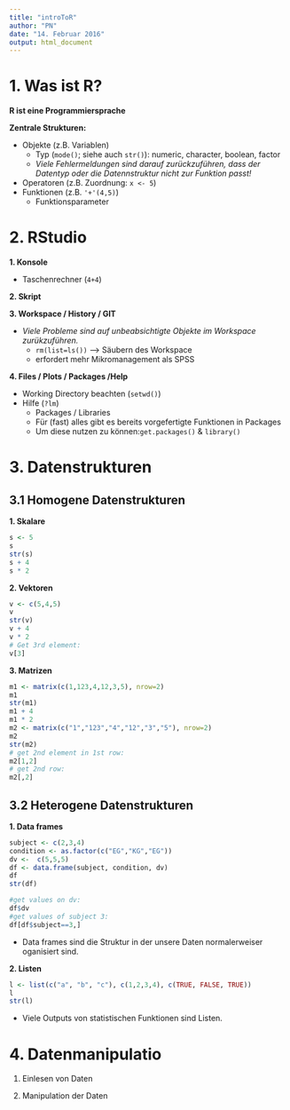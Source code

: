 ```yaml
---
title: "introToR"
author: "PN"
date: "14. Februar 2016"
output: html_document
---
```


# 1. Was ist R?

__R ist eine Programmiersprache__ 
  
__Zentrale Strukturen:__

  * Objekte (z.B. Variablen)
    *	Typ (`mode()`; siehe auch `str()`): numeric, character, boolean, factor
    *	*Viele Fehlermeldungen sind darauf zurückzuführen, dass der Datentyp oder die Datennstruktur nicht zur Funktion passt!*
  * Operatoren (z.B. Zuordnung: `x <- 5`)
  * Funktionen (z.B. `'+'(4,5)`)
    * Funktionsparameter

# 2. RStudio

__1. Konsole__

  * Taschenrechner (`4+4`)

__2. Skript__

__3. Workspace / History / GIT__

  * *Viele Probleme sind auf unbeabsichtigte Objekte im Workspace zurükzuführen.*
    *  `rm(list=ls())` --> Säubern des Workspace
    * erfordert mehr Mikromanagement als SPSS
  
__4. Files / Plots / Packages /Help__

  *	Working Directory beachten (`setwd()`)
  * Hilfe (`?lm`)
	* Packages / Libraries
    * Für (fast) alles gibt es bereits vorgefertigte Funktionen in Packages
    * Um diese nutzen zu können:`get.packages()` & `library()`
    
# 3. Datenstrukturen

## 3.1 Homogene Datenstrukturen

__1. Skalare__
```r
s <- 5
s
str(s)
s + 4
s * 2
```


__2. Vektoren__
```r
v <- c(5,4,5)
v
str(v)
v + 4
v * 2
# Get 3rd element:
v[3]

```

__3. Matrizen__
```r
m1 <- matrix(c(1,123,4,12,3,5), nrow=2)
m1
str(m1)
m1 + 4
m1 * 2
m2 <- matrix(c("1","123","4","12","3","5"), nrow=2)
m2
str(m2)
# get 2nd element in 1st row:
m2[1,2]
# get 2nd row:
m2[,2]

```

## 3.2 Heterogene Datenstrukturen

__1. Data frames__
```r
subject <- c(2,3,4)
condition <- as.factor(c("EG","KG","EG"))
dv <-  c(5,5,5)
df <- data.frame(subject, condition, dv)
df
str(df)

#get values on dv:
df$dv
#get values of subject 3:
df[df$subject==3,]
```

* Data frames sind die Struktur in der unsere Daten normalerweiser oganisiert sind.

__2. Listen__
```r
l <- list(c("a", "b", "c"), c(1,2,3,4), c(TRUE, FALSE, TRUE))
l
str(l)
```
* Viele Outputs von statistischen Funktionen sind Listen.

# 4. Datenmanipulatio
1. Einlesen von Daten

2. Manipulation der Daten

